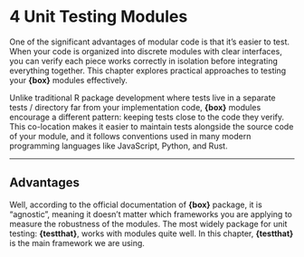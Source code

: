 # 4 Unit Testing Modules

One of the significant advantages of modular code is that it's easier to test. When your code is organized into discrete modules with clear interfaces, you can verify each piece works correctly in isolation before integrating everything together. This chapter explores practical approaches to testing your **{box}** modules effectively.

Unlike traditional R package development where tests live in a separate tests / directory far from your implementation code, **{box}** modules encourage a different pattern: keeping tests close to the code they verify. This co-location makes it easier to maintain tests alongside the source code of your module, and it follows conventions used in many modern programming languages like JavaScript, Python, and Rust.

---

## Advantages

Well, according to the official documentation of **{box}** package, it is "agnostic", meaning it doesn't matter which frameworks you are applying to measure the robustness of the modules. The most widely package for unit testing: **{testthat}**, works with modules quite well. In this chapter, **{testthat}** is the main framework we are using. 
